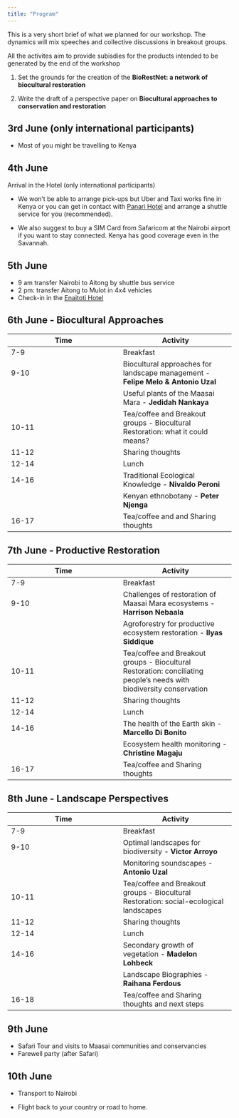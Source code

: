 ```yaml
---
title: "Program"
---
```


This is a very short brief of what we planned for our workshop. The dynamics will mix speeches and collective discussions in breakout groups. 

All the activites aim to provide subisdies for the products intended to be generated by the end of the workshop

1) Set the grounds for the creation of the **BioRestNet: a network of biocultural restoration**

2) Write the draft of a perspective paper on **Biocultural approaches to conservation and restoration**

## 3rd June (only international participants)
- Most of you might be travelling to Kenya

## 4th June 
Arrival in the Hotel (only international participants)

- We won't be able to arrange pick-ups but Uber and Taxi works fine in Kenya or you can get in contact with [Panari Hotel](https://www.panarihotels.com/hotel-nairobi/) and arrange a shuttle service for you (recommended). 

- We also suggest to buy a SIM Card from Safaricom at the Nairobi airport if you want to stay connected. Kenya has good coverage even in the Savannah.


## 5th June

- 9 am transfer Nairobi to Aitong by shuttle bus service
- 2 pm:  transfer Aitong to Mulot in 4x4 vehicles
- Check-in in the [Enaitoti Hotel](https://www.tripadvisor.com/Hotel_Review-g19596053-d20062654-Reviews-Enaitoti_Hotel-Aitong_Rift_Valley_Province.html)

## 6th June -  Biocultural Approaches

|   Time  | Activity |
|---|---|
| 7-9 | Breakfast |
| 9-10 | Biocultural approaches for landscape management -  **Felipe Melo & Antonio Uzal** 
|| Useful plants of the Maasai Mara - **Jedidah Nankaya**
|10-11 | Tea/coffee and Breakout groups - Biocultural Restoration: what it could means? | 
|11-12 | Sharing thoughts |
| 12-14 | Lunch | Winter |
| 14-16 | Traditional Ecological Knowledge - **Nivaldo Peroni** |
| | Kenyan ethnobotany - **Peter Njenga** |
| 16-17 | Tea/coffee and and Sharing thoughts |


## 7th June - Productive Restoration

|   Time  | Activity |
|---|---|
| 7-9 | Breakfast |
| 9-10 | Challenges of restoration of Maasai Mara ecosystems -  **Harrison Nebaala** 
|| Agroforestry for productive ecosystem restoration - **Ilyas Siddique**
|10-11 | Tea/coffee and Breakout groups - Biocultural Restoration: conciliating people's needs with biodiversity conservation | 
|11-12 | Sharing thoughts |
| 12-14 | Lunch | Winter |
| 14-16 | The health of the Earth skin - **Marcello Di Bonito** |
|  | Ecosystem health monitoring - **Christine Magaju** |
| 16-17 | Tea/coffee and Sharing thoughts |

## 8th June - Landscape Perspectives

|   Time  | Activity |
|---|---|
| 7-9 | Breakfast |
| 9-10 | Optimal landscapes for biodiversity -  **Victor Arroyo** 
|| Monitoring soundscapes - **Antonio Uzal**
|10-11 | Tea/coffee and Breakout groups - Biocultural Restoration: social-ecological landscapes | 
|11-12 | Sharing thoughts |
| 12-14 | Lunch | Winter |
| 14-16 | Secondary growth of vegetation - **Madelon Lohbeck** |
|  | Landscape Biographies - **Raihana Ferdous** |
| 16-18 | Tea/coffee and Sharing thoughts and next steps |

## 9th June

- Safari Tour and visits to Maasai communities and conservancies
- Farewell party (after Safari)

## 10th June

- Transport to Nairobi

- Flight back to your country or road to home.


